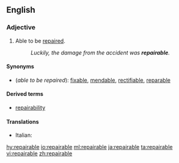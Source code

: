 ==English==

===Adjective===
{{en-adj}}

# Able to be [[repair]]ed.
#: ''Luckily, the damage from the accident was '''repairable'''.''

====Synonyms====
* (''able to be repaired''): [[fixable]], [[mendable]], [[rectifiable]], [[reparable]]

====Derived terms====
* [[repairability]]

====Translations====
{{trans-top|able to be repaired}}
* Italian: {{t+|it|riparabile}}
{{trans-mid}}
{{trans-bottom}}

[[hy:repairable]]
[[io:repairable]]
[[ml:repairable]]
[[ja:repairable]]
[[ta:repairable]]
[[vi:repairable]]
[[zh:repairable]]